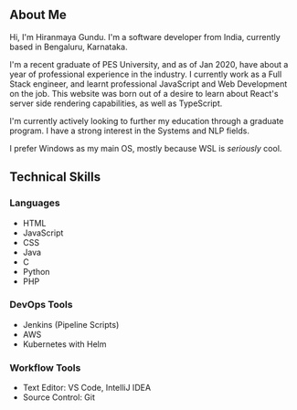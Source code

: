## About Me 

Hi, I'm Hiranmaya Gundu. I'm a software developer from India, currently based in Bengaluru, Karnataka. 

I'm a recent graduate of PES University, and as of Jan 2020, have about a year of professional experience in the industry. 
I currently work as a Full Stack engineer, and learnt professional JavaScript and Web Development on the job. 
This website was born out of a desire to learn about React's server side rendering capabilities, as well as TypeScript. 

I'm currently actively looking to further my education through a graduate program. I have a strong interest in the Systems
and NLP fields. 

I prefer Windows as my main OS, mostly because WSL is _seriously_ cool. 

## Technical Skills 

### Languages 
- HTML 
- JavaScript
- CSS
- Java
- C 
- Python 
- PHP

### DevOps Tools
- Jenkins (Pipeline Scripts)
- AWS 
- Kubernetes with Helm 

### Workflow Tools 
- Text Editor: VS Code, IntelliJ IDEA 
- Source Control: Git 





